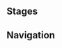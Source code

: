 {{Genius Invokation TCG Character Stages Intro}}

==Stages==
{{Genius Invokation TCG Stages/Detailed|Yohanan}}

==Navigation==
{{Genius Invokation TCG Stages Navbox}}
